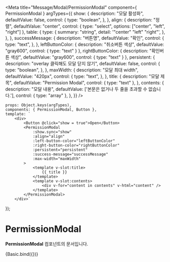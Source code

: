 
<Meta
    title="Message/Modal/PermissionModal"
    component={ PermissionModal }
    argTypes={{
        show: {
            description: "모달 활성화",
            defaultValue: false,
            control: {
                type: "boolean",
            },
        },
        align: {
            description: "정렬",
            defaultValue: "center",
            control: {
                type: "select",
                options: ["center", "left", "right"]
            },
            table: {
                type: {
                    summary: "string",
                    detail: '"center" "left" "right"',
                },
            },
        },
        successMessage: {
            description: "버튼명",
            defaultValue: "확인",
            control: {
                type: "text",
            },
        },
        leftButtonColor: {
            description: "취소버튼 색상",
            defaultValue: "gray600",
            control: {
                type: "text"
            }
        },
        rightButtonColor: {
            description: "확인버튼 색상",
            defaultValue: "gray600",
            control: {
                type: "text"
            }
        },
        persistent: {
            description: "overlay 클릭해도 모달 닫지 않기",
            defaultValue: false,
            control: {
                type: "boolean",
            },
        },
        maxWidth: {
            description: "모달 최대 width",
            defaultValue: "420px",
            control: {
                type: "text",
            },
        },
        title: {
            description: "모달 제목",
            defaultValue: "Permission Modal",
            control: { type: "text" },
        },
        contents: {
            description: "모달 내용",
            defaultValue: ['본문은 없거나 두 줄을 초과할 수 없습니다.'],
            control: { type: "array" },
        },
    }}
/>

    props: Object.keys(argTypes),
    components: { PermissionModal, Button },
    template: `
        <div>
            <Button @click="show = true">Open</Button>
            <PermissionModal
                :show.sync="show"
                :align="align"
                :left-button-color="leftButtonColor"
                :right-button-color="rightButtonColor"
                :persistent="persistent"
                :success-message="successMessage"
                :max-width="maxWidth"
            >
                <template v-slot:title>
                    {{ title }}
                </template>
                <template v-slot:contents>
                    <div v-for="content in contents" v-html="content" />
                </template>
            </PermissionModal>
        </div>`
});

# PermissionModal

**PermissionModal** 컴포넌트의 문서입니다.

<Story name="Basic" height="100px">
    {Basic.bind({})}
</Story>

<ArgsTable story="Basic" />
